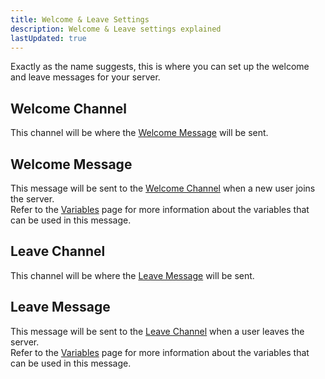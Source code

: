 ```yaml
---
title: Welcome & Leave Settings
description: Welcome & Leave settings explained
lastUpdated: true
---
```

Exactly as the name suggests, this is where you can set up the welcome and leave messages for your server.

## Welcome Channel
This channel will be where the [Welcome Message](/configuration/welcome-leave-settings#welcome-message) will be sent.

## Welcome Message
This message will be sent to the [Welcome Channel](/configuration/welcome-leave-settings#welcome-channel) when a new user joins the server. <br />
Refer to the [Variables](/configuration/variables) page for more information about the variables that can be used in this message.

## Leave Channel
This channel will be where the [Leave Message](/configuration/welcome-leave-settings#leave-message) will be sent.

## Leave Message
This message will be sent to the [Leave Channel](/configuration/welcome-leave-settings#leave-channel) when a user leaves the server. <br />
Refer to the [Variables](/configuration/variables) page for more information about the variables that can be used in this message.